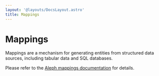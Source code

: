 ```yaml
---
layout: '@layouts/DocsLayout.astro'
title: Mappings
---
```


# Mappings

Mappings are a mechanism for generating entities from structured data sources, including tabular data and SQL databases.

Please refer to the [Aleph mappings documentation](https://docs.alephdata.org/developers/mappings) for details.
